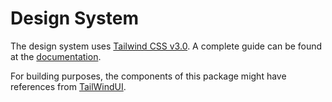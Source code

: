 
<Meta title="DesignSystem/About" />

# Design System

The design system uses [Tailwind CSS v3.0](https://tailwindcss.com/blog/tailwindcss-v3). A complete guide can be found at the [documentation](https://tailwindcss.com/docs).

For building purposes, the components of this package might have references from [TailWindUI](https://tailwindui.com/).